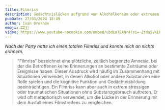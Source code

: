 ```yaml
---
title: Filmriss
description: Gedächtnislücken aufgrund von Alkoholkonsum oder extremen Stress.
pubDate: 27/03/2024 18:49
author: Ivan Orekhov
emoji: 🎞️🚫🧠
video: https://www.youtube-nocookie.com/embed/ubdLo7EkNr4?si=-Ztda5VKLbgLRuVH&amp;start=130
---
```


_Nach der Party hatte ich einen totalen Filmriss und konnte mich an nichts erinnern._

> "Filmriss" bezeichnet eine plötzliche, zeitlich begrenzte Amnesie,
> bei der die Betroffenen keine Erinnerungen an bestimmte Zeiträume oder Ereignisse haben.
> Dieser Ausdruck wird häufig im Zusammenhang mit Situationen verwendet,
> in denen Alkohol oder andere Substanzen eine Rolle spielen und die kognitive Funktion und Gedächtnisbildung beeinträchtigen.
> Ein Filmriss kann aber auch in extrem stressigen oder traumatischen Situationen ohne Substanzgebrauch auftreten.
> Er wird oft metaphorisch verwendet, um die Lücke in der Erinnerung mit dem Ausfall eines Filmstreifens zu vergleichen.
